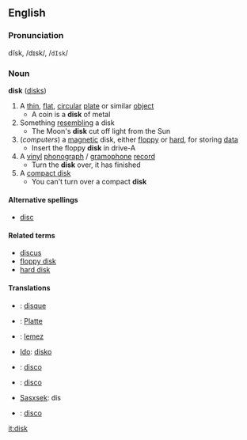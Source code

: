 ==English==
===Pronunciation===
dĭsk, /dɪsk/, /<tt>dIsk</tt>/

===Noun===
'''disk''' ([[disks]])
#A [[thin]], [[flat]], [[circular]] [[plate]] or similar [[object]]
#* A coin is a '''disk''' of metal
#Something [[resembling]] a disk
#* The Moon's '''disk''' cut off light from the Sun
#(''computers'') a [[magnetic]] disk, either [[floppy]] or [[hard]], for storing [[data]]
#* Insert the floppy '''disk''' in drive-A
#A [[vinyl]] [[phonograph]] / [[gramophone]] [[record]]
#* Turn the '''disk''' over, it has finished
#A [[compact disk]]
#* You can't turn over a compact '''disk'''

====Alternative spellings====
*[[disc]]

====Related terms====
*[[discus]]
*[[floppy disk]]
*[[hard disk]]

====Translations====
*{{fr}}: [[disque]]
*{{de}}: [[Platte]]
*{{hu}}: [[lemez]]
*[[Ido]]: [[disko]]
*{{it}}: [[disco]]
*{{pt}}: [[disco]]
*[[Sasxsek]]: dis
*{{es}}: [[disco]]

[[it:disk]]